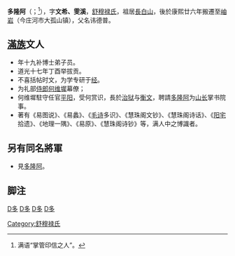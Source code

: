 {{Manchu name|[[舒穆禄氏|舒穆禄]]}}
'''多隆阿'''（{{lang-mnc|ᡩᠣᡵᠣᠨᡤᠠ|z=Doronga}}；<ref>满语“掌管印信之人”。</ref>{{bd|1794年||1853年||catIdx=D多}}），字'''文希、雯溪'''，[[舒穆禄氏|舒穆禄氏]]，祖居[[長白山|長白山]]，後於康熙廿六年搬遷至[[岫岩|岫岩]]（今庄河市大孤山镇），父名讳德普。

==[[滿族|滿族]]文人==
*年十九补博士弟子员。
*道光十七年丁酉举拔贡。
*不喜括帖时文，为学专研于[[经|经]]。
*为礼部[[侍郎|侍郎]][[何维墀|何维墀]]幕僚；
*何维墀駐守任官[[平阳|平阳]]，受何赏识，長於[[治狱|治狱]]与[[衡文|衡文]]，聘請[[多隆阿|多隆阿]]为[[山长|山长]]掌书院事。
*著有《易图说》、《易蠡》、《[[毛诗|毛诗]]多识》、《慧珠阁文钞》、《慧珠阁诗话》、《[[阳宅|阳宅]]拾遗》、《地理一隅》、《易原》、《慧珠阁诗钞》等，满人中之博識者。
==另有同名將軍==
*見[[多隆阿|多隆阿]]。
==脚注==
{{reflist}}

[[category:清朝地方官員|D多]]
[[category:莊河人|D多]]
[[category:清朝儒學學者|D多]]
[[category:满洲旗人|D多]]
[[Category:舒穆禄氏|Category:舒穆禄氏]]